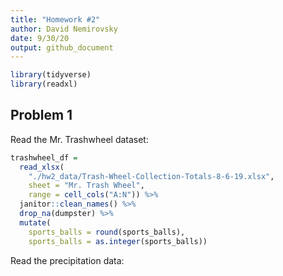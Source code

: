 ```yaml
---
title: "Homework #2"
author: David Nemirovsky
date: 9/30/20
output: github_document
---
```


```r
library(tidyverse)
library(readxl)
```

## Problem 1

Read the Mr. Trashwheel dataset:

```r
trashwheel_df = 
  read_xlsx(
    "./hw2_data/Trash-Wheel-Collection-Totals-8-6-19.xlsx",
    sheet = "Mr. Trash Wheel",
    range = cell_cols("A:N")) %>% 
  janitor::clean_names() %>% 
  drop_na(dumpster) %>% 
  mutate(
    sports_balls = round(sports_balls),
    sports_balls = as.integer(sports_balls))
```

Read the precipitation data:

